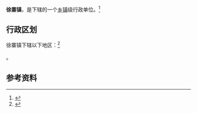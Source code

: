 {{中国乡级行政区|37/17/22/106/000}}

'''徐寨镇'''，是{{PRC admin/fullname|37/17/22/106/000|3}}下辖的一个[[乡镇|乡镇]]级行政单位。<ref>{{PRC admin/ref sgc|{{PRC admin/parent|37/17/22/106/000}}}}</ref>

== 行政区划 ==

徐寨镇下辖以下地区：<ref>{{PRC admin/ref sgc|37/17/22/106/000}}</ref>

{{PRC admin/children|37/17/22/106/000}}。

== 参考资料 ==

{{reflist}}

{{行政区划小作品}}
{{PRC admin/navcat|37/17/22/106/000}}